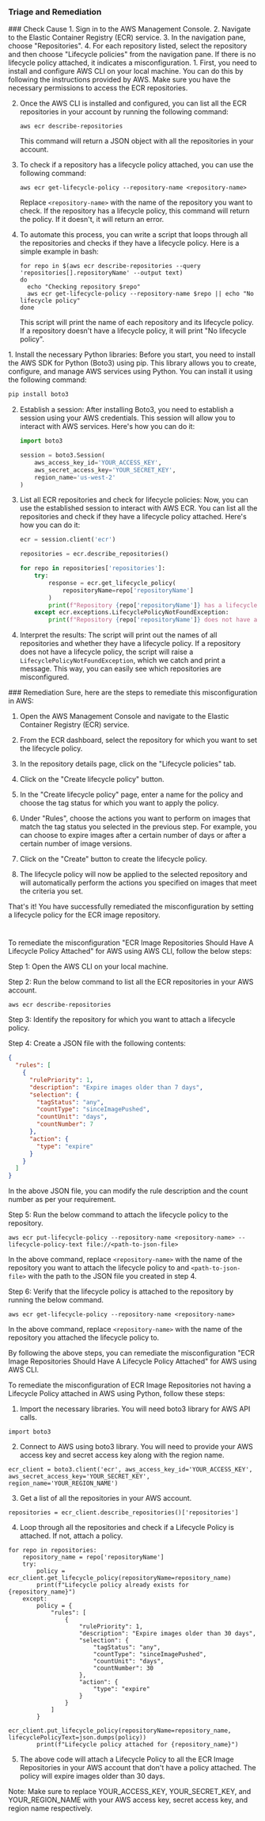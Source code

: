
### Triage and Remediation
<Tabs>

<Tab title='Cause'>
### Check Cause
<AccordionGroup>
<Accordion title='Using Console' defaultOpen='true'>
1. Sign in to the AWS Management Console.
2. Navigate to the Elastic Container Registry (ECR) service.
3. In the navigation pane, choose "Repositories".
4. For each repository listed, select the repository and then choose "Lifecycle policies" from the navigation pane. If there is no lifecycle policy attached, it indicates a misconfiguration.
</Accordion>

<Accordion title='Using CLI'>
1. First, you need to install and configure AWS CLI on your local machine. You can do this by following the instructions provided by AWS. Make sure you have the necessary permissions to access the ECR repositories.

2. Once the AWS CLI is installed and configured, you can list all the ECR repositories in your account by running the following command:

   ```
   aws ecr describe-repositories
   ```
   This command will return a JSON object with all the repositories in your account.

3. To check if a repository has a lifecycle policy attached, you can use the following command:

   ```
   aws ecr get-lifecycle-policy --repository-name <repository-name>
   ```
   Replace `<repository-name>` with the name of the repository you want to check. If the repository has a lifecycle policy, this command will return the policy. If it doesn't, it will return an error.

4. To automate this process, you can write a script that loops through all the repositories and checks if they have a lifecycle policy. Here is a simple example in bash:

   ```
   for repo in $(aws ecr describe-repositories --query 'repositories[].repositoryName' --output text)
   do
     echo "Checking repository $repo"
     aws ecr get-lifecycle-policy --repository-name $repo || echo "No lifecycle policy"
   done
   ```
   This script will print the name of each repository and its lifecycle policy. If a repository doesn't have a lifecycle policy, it will print "No lifecycle policy".
</Accordion>

<Accordion title='Using Python'>
1. Install the necessary Python libraries: Before you start, you need to install the AWS SDK for Python (Boto3) using pip. This library allows you to create, configure, and manage AWS services using Python. You can install it using the following command:

   ```python
   pip install boto3
   ```

2. Establish a session: After installing Boto3, you need to establish a session using your AWS credentials. This session will allow you to interact with AWS services. Here's how you can do it:

   ```python
   import boto3

   session = boto3.Session(
       aws_access_key_id='YOUR_ACCESS_KEY',
       aws_secret_access_key='YOUR_SECRET_KEY',
       region_name='us-west-2'
   )
   ```

3. List all ECR repositories and check for lifecycle policies: Now, you can use the established session to interact with AWS ECR. You can list all the repositories and check if they have a lifecycle policy attached. Here's how you can do it:

   ```python
   ecr = session.client('ecr')

   repositories = ecr.describe_repositories()

   for repo in repositories['repositories']:
       try:
           response = ecr.get_lifecycle_policy(
               repositoryName=repo['repositoryName']
           )
           print(f"Repository {repo['repositoryName']} has a lifecycle policy.")
       except ecr.exceptions.LifecyclePolicyNotFoundException:
           print(f"Repository {repo['repositoryName']} does not have a lifecycle policy.")
   ```

4. Interpret the results: The script will print out the names of all repositories and whether they have a lifecycle policy. If a repository does not have a lifecycle policy, the script will raise a `LifecyclePolicyNotFoundException`, which we catch and print a message. This way, you can easily see which repositories are misconfigured.
</Accordion>

</AccordionGroup>
</Tab>
<Tab title='Remediation'>
### Remediation

<AccordionGroup>
<Accordion title='Using Console' defaultOpen='true'>
Sure, here are the steps to remediate this misconfiguration in AWS:

1. Open the AWS Management Console and navigate to the Elastic Container Registry (ECR) service.

2. From the ECR dashboard, select the repository for which you want to set the lifecycle policy.

3. In the repository details page, click on the "Lifecycle policies" tab.

4. Click on the "Create lifecycle policy" button.

5. In the "Create lifecycle policy" page, enter a name for the policy and choose the tag status for which you want to apply the policy.

6. Under "Rules", choose the actions you want to perform on images that match the tag status you selected in the previous step. For example, you can choose to expire images after a certain number of days or after a certain number of image versions.

7. Click on the "Create" button to create the lifecycle policy.

8. The lifecycle policy will now be applied to the selected repository and will automatically perform the actions you specified on images that meet the criteria you set.

That's it! You have successfully remediated the misconfiguration by setting a lifecycle policy for the ECR image repository.

#
</Accordion>

<Accordion title='Using CLI'>
To remediate the misconfiguration "ECR Image Repositories Should Have A Lifecycle Policy Attached" for AWS using AWS CLI, follow the below steps:

Step 1: Open the AWS CLI on your local machine.

Step 2: Run the below command to list all the ECR repositories in your AWS account.

```
aws ecr describe-repositories
```

Step 3: Identify the repository for which you want to attach a lifecycle policy.

Step 4: Create a JSON file with the following contents:

```json
{
  "rules": [
    {
      "rulePriority": 1,
      "description": "Expire images older than 7 days",
      "selection": {
        "tagStatus": "any",
        "countType": "sinceImagePushed",
        "countUnit": "days",
        "countNumber": 7
      },
      "action": {
        "type": "expire"
      }
    }
  ]
}
```

In the above JSON file, you can modify the rule description and the count number as per your requirement.

Step 5: Run the below command to attach the lifecycle policy to the repository.

```
aws ecr put-lifecycle-policy --repository-name <repository-name> --lifecycle-policy-text file://<path-to-json-file>
```

In the above command, replace `<repository-name>` with the name of the repository you want to attach the lifecycle policy to and `<path-to-json-file>` with the path to the JSON file you created in step 4.

Step 6: Verify that the lifecycle policy is attached to the repository by running the below command.

```
aws ecr get-lifecycle-policy --repository-name <repository-name>
```

In the above command, replace `<repository-name>` with the name of the repository you attached the lifecycle policy to.

By following the above steps, you can remediate the misconfiguration "ECR Image Repositories Should Have A Lifecycle Policy Attached" for AWS using AWS CLI.
</Accordion>

<Accordion title='Using Python'>
To remediate the misconfiguration of ECR Image Repositories not having a Lifecycle Policy attached in AWS using Python, follow these steps:

1. Import the necessary libraries. You will need boto3 library for AWS API calls.

```
import boto3
```

2. Connect to AWS using boto3 library. You will need to provide your AWS access key and secret access key along with the region name.

```
ecr_client = boto3.client('ecr', aws_access_key_id='YOUR_ACCESS_KEY', aws_secret_access_key='YOUR_SECRET_KEY', region_name='YOUR_REGION_NAME')
```

3. Get a list of all the repositories in your AWS account.

```
repositories = ecr_client.describe_repositories()['repositories']
```

4. Loop through all the repositories and check if a Lifecycle Policy is attached. If not, attach a policy.

```
for repo in repositories:
    repository_name = repo['repositoryName']
    try:
        policy = ecr_client.get_lifecycle_policy(repositoryName=repository_name)
        print(f"Lifecycle policy already exists for {repository_name}")
    except:
        policy = {
            "rules": [
                {
                    "rulePriority": 1,
                    "description": "Expire images older than 30 days",
                    "selection": {
                        "tagStatus": "any",
                        "countType": "sinceImagePushed",
                        "countUnit": "days",
                        "countNumber": 30
                    },
                    "action": {
                        "type": "expire"
                    }
                }
            ]
        }
        ecr_client.put_lifecycle_policy(repositoryName=repository_name, lifecyclePolicyText=json.dumps(policy))
        print(f"Lifecycle policy attached for {repository_name}")
```

5. The above code will attach a Lifecycle Policy to all the ECR Image Repositories in your AWS account that don't have a policy attached. The policy will expire images older than 30 days.

Note: Make sure to replace YOUR_ACCESS_KEY, YOUR_SECRET_KEY, and YOUR_REGION_NAME with your AWS access key, secret access key, and region name respectively.
</Accordion>

</AccordionGroup>
</Tab>
</Tabs>
